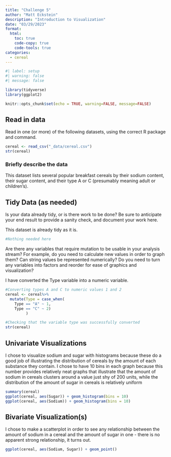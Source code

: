 ```yaml
---
title: "Challenge 5"
author: "Matt Eckstein"
description: "Introduction to Visualization"
date: "03/29/2023"
format:
  html:
    toc: true
    code-copy: true
    code-tools: true
categories:
  - cereal
---
```


```r
#| label: setup
#| warning: false
#| message: false

library(tidyverse)
library(ggplot2)

knitr::opts_chunk$set(echo = TRUE, warning=FALSE, message=FALSE)
```


## Read in data

Read in one (or more) of the following datasets, using the correct R package and command.


```r

cereal <- read_csv("_data/cereal.csv")
str(cereal)

```

### Briefly describe the data

This dataset lists several popular breakfast cereals by their sodium content, their sugar content, and their type A or C (presumably meaning adult or children's).

## Tidy Data (as needed)

Is your data already tidy, or is there work to be done? Be sure to anticipate your end result to provide a sanity check, and document your work here.

This dataset is already tidy as it is.

```r
#Nothing needed here

```

Are there any variables that require mutation to be usable in your analysis stream? For example, do you need to calculate new values in order to graph them? Can string values be represented numerically? Do you need to turn any variables into factors and reorder for ease of graphics and visualization?

I have converted the Type variable into a numeric variable.

```r
#Converting types A and C to numeric values 1 and 2
cereal <- cereal%>%
  mutate(Type = case_when(
    Type == "A" ~ 1,
    Type == "C" ~ 2)
         )

#Checking that the variable type was successfully converted
str(cereal)

```

## Univariate Visualizations

I chose to visualize sodium and sugar with histograms because these do a good job of illustrating the distribution of cereals by the amount of each substance they contain. I chose to have 10 bins in each graph because this number provides relatively neat graphs that illustrate that the amount of sodium in cereals clusters around a value just shy of 200 units, while the distribution of the amount of sugar in cereals is relatively uniform
```r
summary(cereal)
ggplot(cereal, aes(Sugar)) + geom_histogram(bins = 10)
ggplot(cereal, aes(Sodium)) + geom_histogram(bins = 10)

```


## Bivariate Visualization(s)


I chose to make a scatterplot in order to see any relationship between the amount of sodium in a cereal and the amount of sugar in one - there is no apparent strong relationship, it turns out.

```r
ggplot(cereal, aes(Sodium, Sugar)) + geom_point()
```

